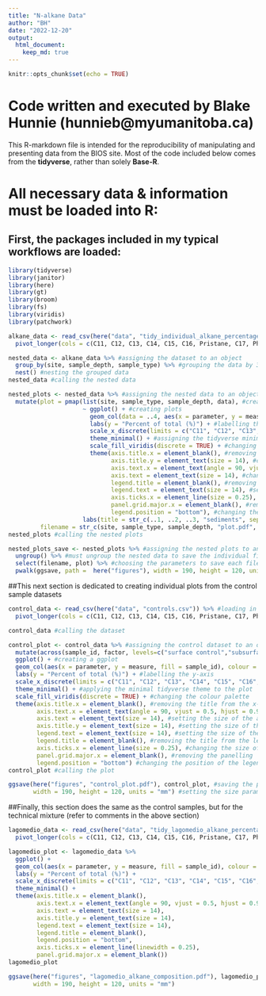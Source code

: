 ```yaml
---
title: "N-alkane Data"
author: "BH"
date: "2022-12-20"
output: 
  html_document:
    keep_md: true
---
```


```r
knitr::opts_chunk$set(echo = TRUE)
```

# Code written and executed by **Blake Hunnie** (hunnieb@myumanitoba.ca)
This R-markdown file is intended for the reproducibility of manipulating and presenting data from the BIOS site.
Most of the code included below comes from the **tidyverse**, rather than solely **Base-R**.

# All necessary data & information must be loaded into R:
## First, the packages included in my typical workflows are loaded:

```r

library(tidyverse)
library(janitor)
library(here)
library(gt)
library(broom) 
library(fs)
library(viridis)
library(patchwork)

```



```r

alkane_data <- read_csv(here("data", "tidy_individual_alkane_percentages.csv")) %>% #loading in csv. file dataset
  pivot_longer(cols = c(C11, C12, C13, C14, C15, C16, Pristane, C17, Phytane, C18, C19, C20, C21, C22, C23, C24, C25, C26, C27, C28, C29, C30, C31, C32, C33, C34, C35), names_to = "parameter", values_to = "measure") #converting numerous columns into fewer

```



```r

nested_data <- alkane_data %>% #assigning the dataset to an object
  group_by(site, sample_depth, sample_type) %>% #grouping the data by 3 variables: site, sample depth and sample type
  nest() #nesting the grouped data
nested_data #calling the nested data

```



```r

nested_plots <- nested_data %>% #assigning the nested data to an object
  mutate(plot = pmap(list(site, sample_type, sample_depth, data), #creating individual objects to automatically generate plots from
                     ~ ggplot() + #creating plots
                       geom_col(data = ..4, aes(x = parameter, y = measure, fill = sample_id), colour = "black", position = "dodge") + #sequentially creating bar plots from the nested data
                       labs(y = "Percent of total (%)") + #labelling the y-axis
                       scale_x_discrete(limits = c("C11", "C12", "C13", "C14", "C15", "C16", "Pristane", "C17", "Phytane", "C18", "C19", "C20", "C21", "C22", "C23", "C24", "C25", "C26", "C27", "C28", "C29", "C30", "C31", "C32", "C33", "C34", "C35")) + #ordering the observations on the x-axis
                       theme_minimal() + #assigning the tidyverse minimal theme to the plot
                       scale_fill_viridis(discrete = TRUE) + #changing the colour palette 
                       theme(axis.title.x = element_blank(), #removing the title from the x-axis
                             axis.title.y = element_text(size = 14), #changing the size of the y-axis title
                             axis.text.x = element_text(angle = 90, vjust = 0.5, hjust = 0.9), #changing the angle of the x-axis text
                             axis.text = element_text(size = 14), #changing the overall size of axis text
                             legend.title = element_blank(), #removing the title from the legend
                             legend.text = element_text(size = 14), #setting the size of the legend text
                             axis.ticks.x = element_line(size = 0.25), #changing the size of the x-axis tick marks
                             panel.grid.major.x = element_blank(), #removing the panelling
                             legend.position = "bottom"), #changing the position of the legend
                     labs(title = str_c(..1, ..2, ..3, "sediments", sep = ", "))), #sequentially assigning the titles for each plot
         filename = str_c(site, sample_type, sample_depth, "plot.pdf", sep = "_")) #assigning a filename to each plot
nested_plots #calling the nested plots

```



```r

nested_plots_save <- nested_plots %>% #assigning the nested plots to an object
  ungroup() %>% #must ungroup the nested data to save the individual files
  select(filename, plot) %>% #choosing the parameters to save each file from
  pwalk(ggsave, path =  here("figures"), width = 190, height = 120, units = "mm") #sequentially saving each plot based on the two above variables

```

##This next section is dedicated to creating individual plots from the control sample datasets 

```r

control_data <- read_csv(here("data", "controls.csv")) %>% #loading in the csv.file dataset
  pivot_longer(cols = c(C11, C12, C13, C14, C15, C16, Pristane, C17, Phytane, C18, C19, C20, C21, C22, C23, C24, C25, C26, C27, C28, C29, C30, C31, C32, C33, C34, C35), names_to = "parameter", values_to = "measure") #converting many columns into fewer

control_data #calling the dataset

```


```r

control_plot <- control_data %>% #assigning the control dataset to an object
  mutate(across(sample_id, factor, levels=c("surface control","subsurface control"))) %>% #separating the results based on sample depth
  ggplot() + #creating a ggplot
  geom_col(aes(x = parameter, y = measure, fill = sample_id), colour = "black", position = "dodge") + #creating a bar plot
  labs(y = "Percent of total (%)") + #labelling the y-axis
  scale_x_discrete(limits = c("C11", "C12", "C13", "C14", "C15", "C16", "Pristane", "C17", "Phytane", "C18", "C19", "C20", "C21", "C22", "C23", "C24", "C25", "C26", "C27", "C28", "C29", "C30", "C31", "C32", "C33", "C34", "C35")) + #assigning the order to the observations on the x-axis
  theme_minimal() + #applying the minimal tidyverse theme to the plot
  scale_fill_viridis(discrete = TRUE) + #changing the colour palette
  theme(axis.title.x = element_blank(), #removing the title from the x-axis
        axis.text.x = element_text(angle = 90, vjust = 0.5, hjust = 0.9), #changing the angle of the text on the x-axis
        axis.text = element_text(size = 14), #setting the size of the axis text
        axis.title.y = element_text(size = 14), #setting the size of the y-axis title
        legend.text = element_text(size = 14), #setting the size of the legend text
        legend.title = element_blank(), #removing the title from the legend
        axis.ticks.x = element_line(size = 0.25), #changing the size of the x-axis tick marks
        panel.grid.major.x = element_blank(), #removing the panelling
        legend.position = "bottom") #changing the position of the legend
control_plot #calling the plot

ggsave(here("figures", "control_plot.pdf"), control_plot, #saving the plot as a pdf. file
       width = 190, height = 120, units = "mm") #setting the size parameters of the save file


```

##Finally, this section does the same as the control samples, but for the technical mixture (refer to comments in the above section)

```r

lagomedio_data <- read_csv(here("data", "tidy_lagomedio_alkane_percentages.csv")) %>%
  pivot_longer(cols = c(C11, C12, C13, C14, C15, C16, Pristane, C17, Phytane, C18, C19, C20, C21, C22, C23, C24, C25, C26, C27, C28, C29, C30, C31, C32, C33, C34, C35), names_to = "parameter", values_to = "measure")

```



```r

lagomedio_plot <- lagomedio_data %>%
  ggplot() +
  geom_col(aes(x = parameter, y = measure, fill = sample_id), colour = "black", position = "dodge") +
  labs(y = "Percent of total (%)") +
  scale_x_discrete(limits = c("C11", "C12", "C13", "C14", "C15", "C16", "Pristane", "C17", "Phytane", "C18", "C19", "C20", "C21", "C22", "C23", "C24", "C25", "C26", "C27", "C28", "C29", "C30", "C31", "C32", "C33", "C34", "C35")) +
  theme_minimal() +
  theme(axis.title.x = element_blank(),
        axis.text.x = element_text(angle = 90, vjust = 0.5, hjust = 0.9),
        axis.text = element_text(size = 14),
        axis.title.y = element_text(size = 14),
        legend.text = element_text(size = 14),
        legend.title = element_blank(),
        legend.position = "bottom",
        axis.ticks.x = element_line(linewidth = 0.25),
        panel.grid.major.x = element_blank())
lagomedio_plot

ggsave(here("figures", "lagomedio_alkane_composition.pdf"), lagomedio_plot,
       width = 190, height = 120, units = "mm") 

```




